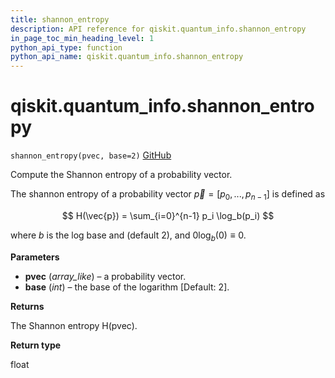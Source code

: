 ```yaml
---
title: shannon_entropy
description: API reference for qiskit.quantum_info.shannon_entropy
in_page_toc_min_heading_level: 1
python_api_type: function
python_api_name: qiskit.quantum_info.shannon_entropy
---
```


# qiskit.quantum\_info.shannon\_entropy

<span id="qiskit.quantum_info.shannon_entropy" />

`shannon_entropy(pvec, base=2)` [GitHub](https://github.com/qiskit/qiskit/tree/stable/0.19/qiskit/quantum_info/states/utils.py "view source code")

Compute the Shannon entropy of a probability vector.

The shannon entropy of a probability vector $\vec{p} = [p_0, ..., p_{n-1}]$ is defined as

$$
H(\vec{p}) = \sum_{i=0}^{n-1} p_i \log_b(p_i)
$$

where $b$ is the log base and (default 2), and $0 \log_b(0) \equiv 0$.

**Parameters**

*   **pvec** (*array\_like*) – a probability vector.
*   **base** (*int*) – the base of the logarithm \[Default: 2].

**Returns**

The Shannon entropy H(pvec).

**Return type**

float

